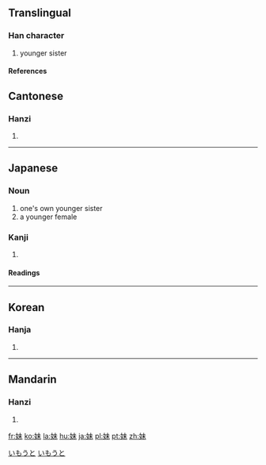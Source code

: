 ==Translingual==
===Han character===
{{Han char|rn=38|rad=女|as=05|sn=8|four=4549<sub>0</sub>|canj=女十木 (VJD)}}
# younger sister
====References====
{{Han ref|kx=0257.280|dkj=06138|dj=0522.230|hdz=21034.060|uh=59B9|ud=22969|bh=A966|bd=43366}}
==Cantonese==
===Hanzi===
{{yue-hanzi|jyut=|y=mui6}}
# {{defn|Cantonese}}
----
==Japanese==
===Noun===
[[Category:1000_Japanese_basic_words|いもうと]]
{{ja-noun|k|hira=いもうと|rom=imōto}}
# one's own younger sister
# a younger female
[[Category:ja:Family|いもうと]]
===Kanji===
{{ja-kanji|grade=|rs=女05}}
# {{defn|Japanese}} 
====Readings====
{{ja-readings|on=[[まい]] (mai)|kun=[[いもうと]] (imouto), [[いも]] (imo)}}
----
==Korean==
===Hanja===
{{ko-hanja|hangeul=매|rv=mae|mr=mae}}
# {{defn|Korean}}
----
==Mandarin==
===Hanzi===
{{cmn-hanzi|pin=[[mèi]] (mei4)|wg=mei<sup>4</sup>}}
# {{defn|Mandarin}}

[[fr:妹]]
[[ko:妹]]
[[la:妹]]
[[hu:妹]]
[[ja:妹]]
[[pl:妹]]
[[pt:妹]]
[[zh:妹]]